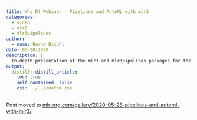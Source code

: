 ```yaml
---
title: Why R? Webinar - Pipelines and AutoML with mlr3
categories:
  - video
  - mlr3
  - mlr3pipelines
author:
  - name: Bernd Bischl
date: 05-28-2020
description: |
  In-depth presentation of the mlr3 and mlr3pipelines packages for the Why R? 2020 Webinar Series.
output:
  distill::distill_article:
    toc: true
    self_contained: false
    css: ../../custom.css
---
```


Post moved to [mlr-org.com/gallery/2020-05-28-pipelines-and-automl-with-mlr3/](https://mlr-org.com/gallery/2020-05-28-pipelines-and-automl-with-mlr3/).
